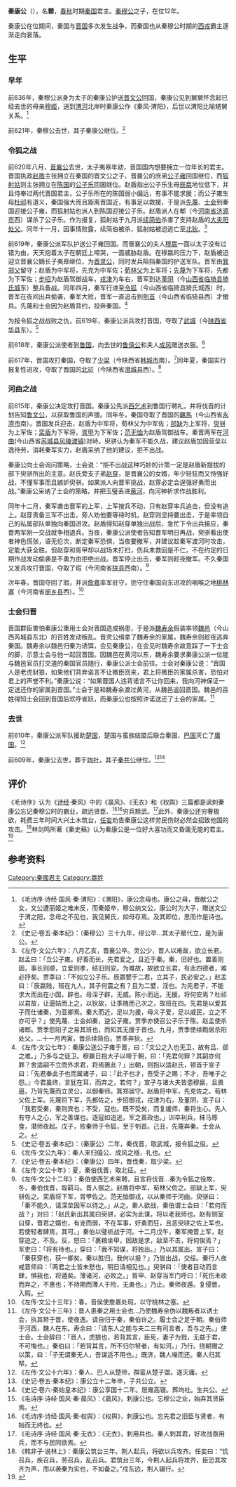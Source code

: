 {{Infobox 先秦人物
|名称=秦康公
|图像=
|图说=
|别称=
|姓=嬴
|氏=
|名=罃
|字=
|别名=
|别字=
|谥号=康公
|时代=春秋
|国家=秦国
|身份=秦国君主
|出生日期=
|逝世日期=前609年
|在位年代=前620年—前609年
|父=秦穆公
|母=穆姬
|正妻=
|妾=
|夫=
|子女=秦共公
|太子=秦共公
|都城=[[雍城|雍城]]
|居所=高寝宫
|墓葬=竘社
}}

'''秦康公'''（{{bd|？||前609年||Q}}），名'''罃'''，[[春秋时期|春秋]]时期[[秦国|秦国]]君主。[[秦穆公|秦穆公]]之子，在位12年。

秦康公在位期间，秦国与[[晋国|晋国]]多次发生战争，而秦国也从秦穆公时期的[[西戎|西戎]]霸主逐渐走向衰落。

== 生平 ==
=== 早年 ===
前636年，秦穆公派身为太子的秦康公护送[[晋文公|晋文公]]回国，秦康公见到舅舅怀念起已经去世的母亲[[穆姬|穆姬]]，送到[[渭河|渭河]]北岸时秦康公作《秦风·渭阳》，后世以渭阳比喻甥舅关系。<ref>《毛诗序·诗经·国风·秦·渭阳》：《渭阳》，康公念母也。康公之母，晋献公之女，文公遭丽姬之难未反，而秦姬卒，穆公纳文公，康公时为大子，赠送文公于渭之阳，念母之不见也，我见舅氏，如母存焉。及其即位，思而作是诗也。</ref>

前621年，秦穆公去世，其子秦康公继位。<ref>《史记·卷五·秦本纪》：（秦穆公）三十九年，缪公卒…其太子罃代立，是为康公。</ref>

=== 令狐之战 ===
{{main|令狐之战}}
前620年八月，[[晋襄公|晋襄公]]去世，太子夷皋年幼，晋国国内想要拥立一位年长的君主。晋国执政[[赵盾|赵盾]]主张拥立在秦国的晋文公之子、晋襄公的庶弟[[公子雍_(晋国)|公子雍]]回国继位，而[[狐射姑|狐射姑]]则主张拥立在[[陈国|陈国]]的[[公子乐|公子乐]]回国继位。赵盾指出公子乐生母[[辰嬴|辰嬴]]地位低下，并且侍奉过两代晋国君主，公子乐所在的陈国弱小偏远，有事不能求援；而公子雍生母[[杜祁|杜祁]]有道义，秦国强大而且距离晋国近，有事足以救援，于是派[[先蔑|先蔑]]、[[士会|士会]]到秦国迎接公子雍，而狐射姑也派人到陈国迎接公子乐。赵盾派人在郫（今[[河南省|河南省]][[济源市|济源市]]西）谋杀了公子乐。作为报复，狐射姑于九月派[[续简伯|续简伯]]杀害了支持赵盾的[[大夫_(官名)|大夫]][[阳处父|阳处父]]。同年十一月，因事情败露，续简伯被杀，狐射姑被迫逃亡至[[北狄|北狄]]。<ref>《左传·文公六年》：八月乙亥，晋襄公卒。灵公少，晋人以难故，欲立长君。赵孟曰：「立公子雍。好善而长，先君爱之，且近于秦。秦，旧好也。置善则固，事长则顺，立爱则孝，结旧则安。为难故，故欲立长君，有此四德者，难必抒矣。贾季曰：「不如立公子乐。辰嬴嬖于二君，立其子，民必安之。」赵孟曰：「辰嬴贱，班在九人，其子何震之有？且为二嬖，淫也。为先君子，不能求大而出在小国，辟也。母淫子辟，无威。陈小而远，无援。将何安焉？杜祁以君故，让逼姞而上之，以狄故，让季隗而己次之，故班在四。先君是以爱其子而仕诸秦，为亚卿焉。秦大而近，足以为援，母义子爱，足以威民，立之不亦可乎？」使先蔑、士会如秦，逆公子雍。贾季亦使召公子乐于陈。赵孟使杀诸郫。贾季怨阳子之易其班也，而知其无援于晋也。九月，贾季使续鞫居杀阳处父。…十一月丙寅，晋杀续简伯。贾季奔狄。 </ref>

前619年，秦康公派军队护送公子雍回国。而晉襄公的夫人[[穆嬴|穆嬴]]一面以太子没有过错为由，天天抱着太子在朝廷上啼哭，一面威胁赵盾。在穆嬴的压力下，赵盾被迫迎立晋襄公嫡长子夷皋继位，为[[晋灵公|晋灵公]]，同时发兵阻挡秦国的护送军队。晋军由[[箕郑父|箕郑父]]留守；赵盾为中军将，先克为中军佐；[[荀林父|荀林父]]为上军将；[[先蔑|先蔑]]为下军将，先都为下军佐；[[步招|步招]]为赵盾驾御战车，[[戎津|戎津]]为车右，晋军到达[[堇阴|堇阴]]（今[[山西省|山西省]][[临猗县|临猗县]][[猗氏城|猗氏城]]东）整兵备战。同年四月，秦军行进至[[令狐_(古代地名)|令狐]]（今山西省临猗县猗氏城西）时，晋军在夜间出兵偷袭，秦军大败，晋军一直追击到[[刳首|刳首]]（今山西省临猗县西）才撤兵。先蔑和士会因为赵盾背约，投奔秦国。<ref>《左传·文公七年》：秦康公送公子雍于晋，曰：「文公之入也无卫，故有吕、郤之难。」乃多与之徒卫。穆赢日抱大子以啼于朝，曰：「先君何罪？其嗣亦何罪？舍适嗣不立而外求君，将焉置此？」出朝，则抱以适赵氏，顿首于宣子曰：「先君奉此子也而属诸子，曰：『此子也才，吾受子之赐；不才，吾唯子之怨。』今君虽终，言犹在耳，而弃之，若何？」宣子与诸大夫皆患穆嬴，且畏逼，乃背先蔑而立灵公，以御秦师。箕郑居守。赵盾将中军，先克佐之。荀林父佐上军。先蔑将下军，先都佐之，步招御戎，戎津为右。及堇阴，宣子曰：「我若受秦，秦则宾也；不受，寇也。既不受矣，而复缓师，秦将生心。先人有夺人之心，军之善谋也。逐寇如追逃，军之善政也。」训卒利兵，秣马蓐食，潜师夜起。戊子，败秦师于令狐，至于刳首。己丑，先蔑奔秦。士会从之。</ref> 

为报令狐之战战败之仇，前619年，秦康公派兵攻打晋国，夺取了[[武城县_(秦代)|武城]]（今[[陕西省|陕西省]][[华县|华县]]东）。<ref>《史记·卷五·秦本纪》：（秦康公）二年，秦伐晋，取武城，报令狐之役。</ref>

前618年，秦康公派使者到[[鲁国|鲁国]]，向去世的[[鲁僖公|鲁僖公]]和夫人[[成风|成风]]赠送衣服。<ref>《左传·文公九年》：秦人来归僖公、成风之襚，礼也。</ref>

前617年，晋国攻打秦国，夺取了[[少梁|少梁]]（今陕西省[[韩城市|韩城市]]南）。<ref>《史记·卷五·秦本纪》：（秦康公）四年，晋伐秦，取少梁。</ref>同年夏，秦国实行报复性进攻，夺取了晋国的[[北征|北征]]（今陕西省[[澄城县|澄城县]]西）。<ref>《左传·文公十年》：夏，秦伯伐晋，取北征。</ref>

=== 河曲之战 ===
{{main|河曲之战}}
前615年，秦康公决定攻打晋国。秦康公先派[[西乞术|西乞术]]到鲁国行聘礼，并将伐晋的计划告知[[鲁文公|鲁文公]]，以获取鲁国的声援。同年冬，秦国夺取了晋国的[[羈馬|羈馬]]（今山西省[[永濟市|永濟市]]南）。晋国发兵迎击，赵盾为中军将，荀林父为中军佐；[[郤缺|郤缺]]为上军将，[[臾骈|臾骈]]为上军佐；[[栾盾|栾盾]]为下军将，[[胥甲|胥甲]]为下军佐；[[范无恤|范无恤]]为赵盾驾御战车。秦晋两军在[[河曲_(古代地名)|河曲]](今山西省[[芮城县|芮城县]][[风陵渡镇|风陵渡镇]])对峙。臾骈认为秦军不能久战，建议赵盾加固营垒以逸待劳，消耗秦军实力，赵盾采纳了他的建议，拒不出战。

秦康公向士会询问策略，士会说：“拒不出战这种巧妙的计策一定是赵盾新提拔的部下臾骈所出的主意。赵氏旁支子弟[[赵穿|赵穿]]，是晋襄公的女婿，年少轻狂而又恃强好战，不懂军事而且嫉妒臾骈。如果派人向晋军挑战，赵穿必定会逞强好勇而出战。”秦康公采纳了士会的策略，并把玉璧丢进[[黄河|黄河]]，向河神祈求作战胜利。

同年十二月，秦军袭击晋军的上军，上军按兵不动，只有赵穿率兵追击，但没有追上。赵穿责备三军不出击，旁人劝他要等待时机，赵穿则坚持要出击，于是率领自己的私属部队单独向秦国进攻。赵盾得知赵穿单独出战后，急忙下令出兵接应，秦晋两军刚一交战就争相退兵。当夜，秦康公派使者告知晋军明日再战，臾骈看出使者神色慌张，语无伦次，断定秦军恐惧，当夜要撤军，并建议趁秦军渡河时攻击，定能大获全胜。但赵穿和胥甲却以战场未打扫，伤兵未救回是不仁，不在约定的日期作战发动偷袭是不勇为由拒绝出战。晋军停止出击，秦军则趁夜撤军。不久秦国又发兵攻打晋国，夺取了瑕（今河南省[[陕县|陕县]]西南）。<ref>《左传·文公十二年》：秦伯使西乞术来聘，且言将伐晋…秦为令狐之役故，冬，秦伯伐晋，取羁马。晋人御之。赵盾将中军，荀林父佐之。郤缺上军，臾骈佐之。栾盾将下军，胥甲佐之。范无恤御戎，以从秦师于河曲。臾骈曰：「秦不能久，请深垒固军以待之。」从之。秦人欲战，秦伯谓士会曰：「若何而战？」对曰：「赵氏新出其属曰臾骈，必实为此谋，将以老我师也。赵有侧室曰穿，晋君之婿也，有宠而弱，不在军事，好勇而狂，且恶臾骈之佐上军也，若使轻者肆焉，其可。」秦伯以璧祈战于河。十二月戊午，秦军掩晋上军，赵穿追之，不及。反，怒曰：「裹粮坐甲，固敌是求，敌至不击，将何俟焉？」军吏曰：「将有待也。」穿曰：「我不知谋，将独出。」乃以其属出。宣子曰：「秦获穿也，获一卿矣。秦以胜归，我何以报？」乃皆出战，交绥。秦行人夜戒晋师曰：「两君之士皆未憖也，明日请相见也。」臾骈曰：「使者目动而言肆，惧我也，将遁矣。薄诸河，必败之。」胥甲、赵穿当军门呼曰：「死伤未收而弃之，不惠也；不待期而薄人于险，无勇也。」乃止。秦师夜遁。复侵晋，入瑕。 </ref>

次年春，晋国夺回了瑕，并派[[詹嘉|詹嘉]]率军驻守，扼守住秦国向东进攻的咽喉之地[[桃林塞|桃林塞]]（今河南省[[阌乡县|阌乡县]]西）。<ref>《左传·文公十三年》：春，晋侯使詹嘉处瑕，以守桃林之塞。</ref>

=== 士会归晋 ===
晋国群臣害怕秦康公重用士会对晋国造成祸患，于是派[[魏寿余|魏寿余]]假装率领[[魏邑|魏邑]]（今山西芮城县东北）的百姓发动叛乱。晋灵公缉拿了魏寿余的家属，魏寿余则趁夜逃奔秦国。魏寿余以魏邑归秦为诱饵，会见秦康公，在会见时魏寿余故意踩了一下士会的脚，示意士会与他一起回晋国。因魏邑在黄河以东，魏寿余要求秦康公派一位能与魏邑官员打交道的秦国官员随行，秦康公派士会前往。士会对秦康公说：“晋国人是老虎豺狼，如果他们背弃诺言不让微臣回来，君上将微臣的家属杀害，恐怕对君上的声誉不利。”秦康公说：“如果晋国人违背诺言不让你回来，我向河神保证一定送还你的家属到晋国。”士会于是和魏寿余渡过黄河，从魏邑返回晋国。魏邑的百姓得知士会回到晋国后欢呼雀跃，而秦康公也按照许诺送还了士会的家属。<ref>《左传·文公十三年》：晋人患秦之用士会也…乃使魏寿余伪以魏叛者以诱士会，执其帑于晋，使夜逸。请自归于秦，秦伯许之。履士会之足于朝。秦伯师于河西，魏人在东。寿余曰：「请东人之能与夫二三有司言者，吾与之先。」使士会。士会辞曰：「晋人，虎狼也，若背其言，臣死，妻子为戮，无益于君，不可悔也。」秦伯曰：「若背其言，所不归尔帑者，有如河。」乃行。绕朝赠之以策，曰：「子无谓秦无人，吾谋适不用也。」既济，魏人噪而还。秦人归其帑。</ref>

=== 去世 ===
前610年，秦康公派军队援助[[楚国|楚国]]，楚国与蛮族结盟后联合秦国、[[巴国|巴国]]灭亡了[[庸国|庸国]]。<ref>《左传·文公十六年》：秦人、巴人从楚师，群蛮从楚子盟。遂灭庸。</ref>

前609年，秦康公去世，葬于[[竘社|竘社]]，其子[[秦共公|秦共公]]继位。<ref>《史记·卷五·秦本纪》：康公立十二年卒，子共公立。</ref><ref>《史记·卷六·秦始皇本纪》：康公享国十二年。居雍高寝。葬竘社。生共公。</ref>

== 评价 ==
《毛诗序》认为《[[诗经|诗经]]·秦风》中的《晨风》、《无衣》和《权舆》三篇都是讽刺秦康公忘记秦穆公时的霸业，疏远贤臣、<ref>《毛诗序·诗经·国风·秦·晨风》：《晨风》，刺康公也。忘穆公之业，始弃其贤臣焉。</ref><ref>《毛诗序·诗经·国风·秦·权舆》：《权舆》，刺康公也。忘先君之旧臣与贤者，有始而无终也。</ref>穷兵黩武。<ref>《毛诗序·诗经·国风·秦·无衣》：《无衣》，刺用兵也。秦人刺其君，好攻战亟用兵，而不与民同欲焉。</ref>此外，秦康公还穷奢极欲，耗费三年时间大兴土木筑台，[[任妄|任妄]]劝告秦康公这样劳民伤财必然会招致他国的攻击。<ref>《韩非子·说林上》：秦康公筑台三年。荆人起兵，将欲以兵攻齐。任妄曰：“饥召兵，疾召兵，劳召兵，乱召兵。君筑台三年，今荆人起兵将攻齐，臣恐其攻齐为声，而以袭秦为实也，不如备之。”戍东边，荆人辍行。</ref>林剑鸣所著《秦史稿》认为秦康公是一位好大喜功而又昏庸无能的君主。<ref>{{cite book|author=林剑铭|coauthors= |title=《秦史稿》第136页|year=1991年|publisher=上海人民出版社|location= |isbn= }}</ref>

== 参考资料 ==
{{reflist|2}}

{{中国皇帝|父[[秦穆公|秦穆公]]|子[[秦共公|秦共公]]|[[秦國君主|秦國君主]]|前620年—前609年}}
{{秦国君主}}
[[Category:秦國君主|Category:秦國君主]]
[[Category:嬴姓|Category:嬴姓]]